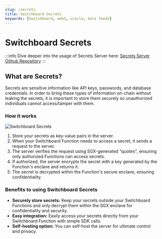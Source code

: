 ```yaml
---
slug: /secrets
title: Switchboard Secrets
keywords: [Switchboard, web3, oracle, data feeds]
---
```


# Switchboard Secrets

:::info
Dive deeper into the usage of Secrets Server here: 
[Secrets Server Github Repository](https://github.com/switchboard-xyz/sbv3/tree/main/apps/secrets-server)
:::

## What are Secrets?
Secrets are sensitive information like API keys, passwords, and database 
credentials. In order to bring these types of information on-chain without 
leaking the secrets, it is important to store them securely so unauthorized 
individuals cannot access/tamper with them.

### How it works

![Switchboard Secrets](/img/arch/secrets.png)

1. Store your secrets as key-value pairs in the server.
2. When your Switchboard Function needs to access a secret, it sends a request 
   to the server.
3. The server verifies the request using SGX-generated "quotes", ensuring only 
   authorized Functions can access secrets.
4. If authorized, the server encrypts the secret with a key generated by the 
   Function's enclave and returns it.
5. The secret is decrypted within the Function's secure enclave, ensuring 
   confidentiality.

### Benefits to using Switchboard Secrets
* **Securely store secrets:** Keep your secrets outside your Switchboard Functions 
  and only decrypt them within the SGX enclave for confidentiality and security.
* **Easy integration:** Easily access your secrets directly from your Switchboard 
  Function with simple SDK calls.
* **Self-hosting option:** You can self-host the server for ultimate control and privacy.
